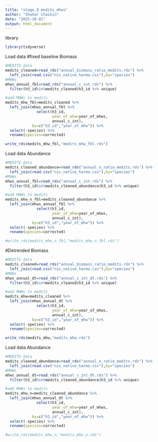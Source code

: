 ```yaml
---
title: "stage_8_medits_mhws"
author: "Shahar Chaikin"
date: "2025-10-01"
output: html_document
---
```


library
```r
library(tidyverse)
```

Load data
#fixed baseline
Biomass
```r
#MEDITS data
medits_cleaned=read_rds("annual_biomass_ratio_medits.rds") %>% 
  left_join(read.csv("nis_native_harmo.csv"),by="species")
#MHWs
mhws_annual_fbl=read_rds("annual_c_int.rds") %>% 
  filter(h3_id%in%medits_cleaned$h3_id %>% unique)

#add MHWs to medits
medits_mhw_fbl=medits_cleaned %>% 
  left_join(mhws_annual_fbl %>% 
              select(h3_id,
                     year_of_mhw=year_of_mhws,
                     annual_c_int),
            by=c("h3_id","year_of_mhw")) %>% 
  select(-species) %>% 
  rename(species=corrected)

write_rds(medits_mhw_fbl,"medits_mhw_fbl.rds")
```

Load data
Abundance
```r
#MEDITS data
medits_cleaned_abundance=read_rds("annual_n_ratio_medits.rds") %>% 
  left_join(read.csv("nis_native_harmo.csv"),by="species")
#MHWs
mhws_annual_fbl=read_rds("annual_c_int.rds") %>% 
  filter(h3_id%in%medits_cleaned_abundance$h3_id %>% unique)

#add MHWs to medits
medits_mhw_n_fbl=medits_cleaned_abundance %>% 
  left_join(mhws_annual_fbl %>% 
              select(h3_id,
                     year_of_mhw=year_of_mhws,
                     annual_c_int),
            by=c("h3_id","year_of_mhw")) %>% 
  select(-species) %>% 
  rename(species=corrected)

#write_rds(medits_mhw_n_fbl,"medits_mhw_n_fbl.rds")
```
#Detrended
Biomass
```r
#MEDITS data
medits_cleaned=read_rds("annual_biomass_ratio_medits.rds") %>% 
  left_join(read.csv("nis_native_harmo.csv"),by="species")
#MHWs
mhws_annual_dt=read_rds("annual_c_int_dt.rds") %>% 
  filter(h3_id%in%medits_cleaned$h3_id %>% unique)

#add MHWs to medits
medits_mhw=medits_cleaned %>% 
  left_join(mhws_annual_dt %>% 
              select(h3_id,
                     year_of_mhw=year_of_mhws,
                     annual_c_int),
            by=c("h3_id","year_of_mhw")) %>% 
  select(-species) %>% 
  rename(species=corrected)

write_rds(medits_mhw,"medits_mhw.rds")
```

Load data
Abundance
```r
#MEDITS data
medits_cleaned_abundance=read_rds("annual_n_ratio_medits.rds") %>% 
  left_join(read.csv("nis_native_harmo.csv"),by="species")
#MHWs
mhws_annual_dt=read_rds("annual_c_int_dt.rds") %>% 
  filter(h3_id%in%medits_cleaned_abundance$h3_id %>% unique)

#add MHWs to medits
medits_mhw_n=medits_cleaned_abundance %>% 
  left_join(mhws_annual_dt %>% 
              select(h3_id,
                     year_of_mhw=year_of_mhws,
                     annual_c_int),
            by=c("h3_id","year_of_mhw")) %>% 
  select(-species) %>% 
  rename(species=corrected)

#write_rds(medits_mhw_n,"medits_mhw_n.rds")
```